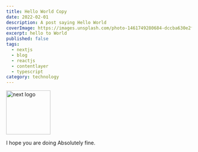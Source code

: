 ```yaml
---
title: Hello World Copy
date: 2022-02-01
description: A post saying Hello World
coverImage: https://images.unsplash.com/photo-1461749280684-dccba630e2f6?q=80&w=2369&auto=format&fit=crop&ixlib=rb-4.0.3&ixid=M3wxMjA3fDB8MHxwaG90by1wYWdlfHx8fGVufDB8fHx8fA%3D%3D
excerpt: hello to World
published: false
tags:
  - nextjs
  - blog
  - reactjs
  - contentlayer
  - typescript
category: technology
---
```


<Image
  src="/static/next.svg"
  width="120"
  height="120"
  alt="next logo"
  className="!bg-white text-black w-full object-cover"
/>

I hope you are doing Absolutely fine.

